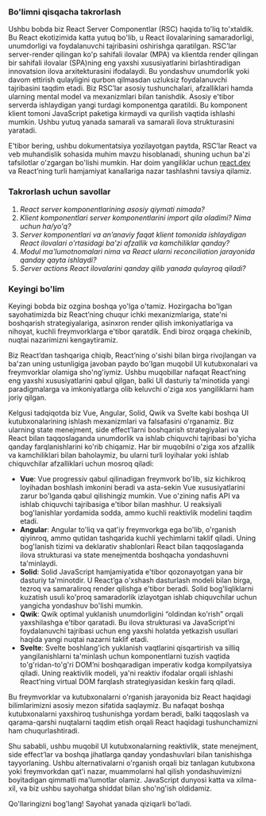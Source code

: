 ### Bo'limni qisqacha takrorlash
Ushbu bobda biz React Server Componentlar (RSC) haqida to'liq to'xtaldik. Bu React ekotizimida katta yutuq bo'lib, u React ilovalarining samaradorligi, unumdorligi va foydalanuvchi tajribasini oshirishga qaratilgan. RSC’lar server-render qilingan ko'p sahifali ilovalar (MPA) va klientda render qilingan bir sahifali ilovalar (SPA)ning eng yaxshi xususiyatlarini birlashtiradigan innovatsion ilova arxitekturasini ifodalaydi. Bu yondashuv unumdorlik yoki davom ettirish qulayligini qurbon qilmasdan uzluksiz foydalanuvchi tajribasini taqdim etadi. Biz RSC’lar asosiy tushunchalari, afzalliklari hamda ularning mental model va mexanizmlari bilan tanishdik. Asosiy e'tibor serverda ishlaydigan yangi turdagi komponentga qaratildi. Bu komponent klient tomoni JavaScript paketiga kirmaydi va qurilish vaqtida ishlashi mumkin. Ushbu yutuq yanada samarali va samarali ilova strukturasini yaratadi.

E'tibor bering, ushbu dokumentatsiya yozilayotgan paytda, RSC’lar React va veb muhandislik sohasida muhim mavzu hisoblanadi, shuning uchun ba'zi tafsilotlar o'zgargan bo'lishi mumkin. Har doim yangiliklar uchun [react.dev](https://react.dev) va React’ning turli hamjamiyat kanallariga nazar tashlashni tavsiya qilamiz.


### Takrorlash uchun savollar
1. *React server komponentlarining asosiy qiymati nimada?*
2. *Klient komponentlari server komponentlarini import qila oladimi? Nima uchun ha/yo'q?*
3. *Server komponentlari va an’anaviy faqat klient tomonida ishlaydigan React ilovalari o'rtasidagi ba'zi afzallik va kamchiliklar qanday?*
4. *Modul ma'lumotnomalari nima va React ularni reconciliation jarayonida qanday qayta ishlaydi?*
5. *Server actions React ilovalarini qanday qilib yanada qulayroq qiladi?*


### Keyingi bo'lim
Keyingi bobda biz ozgina boshqa yo'lga o'tamiz. Hozirgacha bo'lgan sayohatimizda biz React’ning chuqur ichki mexanizmlariga, state'ni boshqarish strategiyalariga, asinxron render qilish imkoniyatlariga va nihoyat, kuchli freymvorklarga e'tibor qaratdik. Endi biroz orqaga chekinib, nuqtai nazarimizni kengaytiramiz.

Biz React’dan tashqariga chiqib, React’ning o'sishi bilan birga rivojlangan va ba'zan uning ustunligiga javoban paydo bo'lgan muqobil UI kutubxonalari va freymvorklar olamiga sho'ng'iymiz. Ushbu muqobillar nafaqat React’ning eng yaxshi xususiyatlarini qabul qilgan, balki UI dasturiy ta'minotida yangi paradigmalarga va imkoniyatlarga olib keluvchi o'ziga xos yangiliklarni ham joriy qilgan.

Kelgusi tadqiqotda biz Vue, Angular, Solid, Qwik va Svelte kabi boshqa UI kutubxonalarining ishlash mexanizmlari va falsafasini o'rganamiz. Biz ularning state menejment, side effect’larni boshqarish strategiyalari va React bilan taqqoslaganda unumdorlik va ishlab chiquvchi tajribasi bo'yicha qanday farqlanishlarini ko'rib chiqamiz. Har bir muqobilni o'ziga xos afzallik va kamchiliklari bilan baholaymiz, bu ularni turli loyihalar yoki ishlab chiquvchilar afzalliklari uchun mosroq qiladi:
- **Vue**: Vue progressiv qabul qilinadigan freymvork bo'lib, siz kichikroq loyihadan boshlash imkonini beradi va asta-sekin Vue xususiyatlarini zarur bo'lganda qabul qilishingiz mumkin. Vue o'zining nafis API va ishlab chiquvchi tajribasiga e'tibor bilan mashhur. U reaksiyali bog'lanishlar yordamida sodda, ammo kuchli reaktivlik modelini taqdim etadi.
- **Angular**: Angular to'liq va qat'iy freymvorkga ega bo'lib, o'rganish qiyinroq, ammo qutidan tashqarida kuchli yechimlarni taklif qiladi. Uning bog'lanish tizimi va deklarativ shablonlari React bilan taqqoslaganda ilova strukturasi va state menejmentda boshqacha yondashuvni ta'minlaydi.
- **Solid**: Solid JavaScript hamjamiyatida e'tibor qozonayotgan yana bir dasturiy ta'minotdir. U React’ga o'xshash dasturlash modeli bilan birga, tezroq va samaraliroq render qilishga e'tibor beradi. Solid bog'liqliklarni kuzatish usuli ko'proq samaradorlik izlayotgan ishlab chiquvchilar uchun yangicha yondashuv bo'lishi mumkin.
- **Qwik**: Qwik optimal yuklanish unumdorligini “oldindan ko'rish” orqali yaxshilashga e'tibor qaratadi. Bu ilova strukturasi va JavaScript’ni foydalanuvchi tajribasi uchun eng yaxshi holatda yetkazish usullari haqida yangi nuqtai nazarni taklif etadi.
- **Svelte**: Svelte boshlang'ich yuklanish vaqtlarini qisqartirish va silliq yangilanishlarni ta'minlash uchun komponentlarni tuzish vaqtida to'g'ridan-to'g'ri DOM’ni boshqaradigan imperativ kodga kompilyatsiya qiladi. Uning reaktivlik modeli, ya'ni reaktiv ifodalar orqali ishlashi React’ning virtual DOM farqlash strategiyasidan keskin farq qiladi.

Bu freymvorklar va kutubxonalarni o'rganish jarayonida biz React haqidagi bilimlarimizni asosiy mezon sifatida saqlaymiz. Bu nafaqat boshqa kutubxonalarni yaxshiroq tushunishga yordam beradi, balki taqqoslash va qarama-qarshi nuqtalarni taqdim etish orqali React haqidagi tushunchamizni ham chuqurlashtiradi.

Shu sababli, ushbu muqobil UI kutubxonalarning reaktivlik, state menejment, side effect’lar va boshqa jihatlarga qanday yondashuvlari bilan tanishishga tayyorlaning. Ushbu alternativalarni o'rganish orqali biz tanlagan kutubxona yoki freymvorkdan qat'i nazar, muammolarni hal qilish yondashuvimizni boyitadigan qimmatli ma'lumotlar olamiz. JavaScript dunyosi katta va xilma-xil, va biz ushbu sayohatga shiddat bilan sho'ng'ish oldidamiz.

Qo'llaringizni bog'lang! Sayohat yanada qiziqarli bo'ladi.